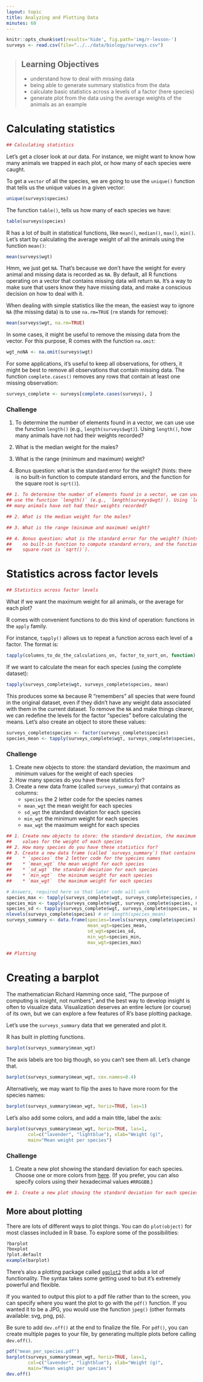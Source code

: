 ```yaml
---
layout: topic
title: Analyzing and Plotting Data
minutes: 60
---
```


```r
knitr::opts_chunk$set(results='hide', fig.path='img/r-lesson-')
surveys <- read.csv(file="../../data/biology/surveys.csv")
```

> ## Learning Objectives
>
> * understand how to deal with missing data
> * being able to generate summary statistics from the data
> * calculate basic statistics across a levels of a factor (here species)
> * generate plot from the data using the average weights of the animals as an
>   example


# Calculating statistics

```r
## Calculating statistics
```

Let's get a closer look at our data. For instance, we might want to know how
many animals we trapped in each plot, or how many of each species were caught.

To get a `vector` of all the species, we are going to use the `unique()`
function that tells us the unique values in a given vector:

```r
unique(surveys$species)
```

The function `table()`, tells us how many of each species we have:

```r
table(surveys$species)
```

R has a lot of built in statistical functions, like `mean()`, `median()`,
`max()`, `min()`. Let's start by calculating the average weight of all the
animals using the function `mean()`:

```r
mean(surveys$wgt)
```

Hmm, we just get `NA`. That's because we don't have the weight for every animal
and missing data is recorded as `NA`. By default, all R functions operating on a
vector that contains missing data will return `NA`. It's a way to make sure that
users know they have missing data, and make a conscious decision on how to deal
with it.

When dealing with simple statistics like the mean, the easiest way to ignore
`NA` (the missing data) is to use `na.rm=TRUE` (`rm` stands for remove):

```r
mean(surveys$wgt, na.rm=TRUE)
```

In some cases, it might be useful to remove the missing data from the
vector. For this purpose, R comes with the function `na.omit`:

```r
wgt_noNA <- na.omit(surveys$wgt)
```

For some applications, it's useful to keep all observations, for others, it
might be best to remove all observations that contain missing data. The function
`complete.cases()` removes any rows that contain at least one missing
observation:

```r
surveys_complete <- surveys[complete.cases(surveys), ]
```

<!--- need to cover negation, and vector operations for this...
If you want to remove only the observations that are missing data for one
variable, you can use the function `is.na()`. For instance, to create a new
dataset that only contains individuals that have been weighted:

```r
surveys_with_weights <- surveys[!is.na(surveys$weight), ]
```
--->

### Challenge

1. To determine the number of elements found in a vector, we can use
use the function `length()` (e.g., `length(surveys$wgt)`). Using `length()`, how
many animals have not had their weights recorded?

1. What is the median weight for the males?

1. What is the range (minimum and maximum) weight?

1. Bonus question: what is the standard error for the weight? (hints: there is
   no built-in function to compute standard errors, and the function for the
   square root is `sqrt()`).

```r
## 1. To determine the number of elements found in a vector, we can use
## use the function `length()` (e.g., `length(surveys$wgt)`). Using `length()`, how
## many animals have not had their weights recorded?

## 2. What is the median weight for the males?

## 3. What is the range (minimum and maximum) weight?

## 4. Bonus question: what is the standard error for the weight? (hints: there is
##    no built-in function to compute standard errors, and the function for the
##    square root is `sqrt()`).
```

# Statistics across factor levels

```r
## Statistics across factor levels
```

What if we want the maximum weight for all animals, or the average for each
plot?

R comes with convenient functions to do this kind of operation: functions in
the `apply` family.

For instance, `tapply()` allows us to repeat a function across each level of a
factor. The format is:

```r
tapply(columns_to_do_the_calculations_on, factor_to_sort_on, function)
```

If we want to calculate the mean for each species (using the complete dataset):

```r
tapply(surveys_complete$wgt, surveys_complete$species, mean)
```

This produces some `NA` because R "remembers" all species that were found in the
original dataset, even if they didn't have any weight data associated with them
in the current dataset. To remove the `NA` and make things clearer, we can
redefine the levels for the factor "species" before calculating the means. Let's
also create an object to store these values:

```r
surveys_complete$species <- factor(surveys_complete$species)
species_mean <- tapply(surveys_complete$wgt, surveys_complete$species, mean)
```

### Challenge

1. Create new objects to store: the standard deviation, the maximum and minimum
   values for the weight of each species
1. How many species do you have these statistics for?
1. Create a new data frame (called `surveys_summary`) that contains as columns:
   * `species` the 2 letter code for the species names
   * `mean_wgt` the mean weight for each species
   * `sd_wgt` the standard deviation for each species
   * `min_wgt`  the minimum weight for each species
   * `max_wgt`  the maximum weight for each species

```r
## 1. Create new objects to store: the standard deviation, the maximum and minimum
##    values for the weight of each species
## 2. How many species do you have these statistics for?
## 3. Create a new data frame (called `surveys_summary`) that contains as columns:
##    * `species` the 2 letter code for the species names
##    * `mean_wgt` the mean weight for each species
##    * `sd_wgt` the standard deviation for each species
##    * `min_wgt`  the minimum weight for each species
##    * `max_wgt`  the maximum weight for each species
```

```r
# Answers, required here so that later code will work
species_max <- tapply(surveys_complete$wgt, surveys_complete$species, max)
species_min <- tapply(surveys_complete$wgt, surveys_complete$species, min)
species_sd <- tapply(surveys_complete$wgt, surveys_complete$species, sd)
nlevels(surveys_complete$species) # or length(species_mean)
surveys_summary <- data.frame(species=levels(surveys_complete$species),
                              mean_wgt=species_mean,
                              sd_wgt=species_sd,
                              min_wgt=species_min,
                              max_wgt=species_max)
```

```r
## Plotting
```

# Creating a barplot

The mathematician Richard Hamming once said, "The purpose of computing is
insight, not numbers", and the best way to develop insight is often to visualize
data. Visualization deserves an entire lecture (or course) of its own, but we
can explore a few features of R's base plotting package.

Let's use the `surveys_summary` data that we generated and plot it.

R has built in plotting functions.

```r
barplot(surveys_summary$mean_wgt)
```

The axis labels are too big though, so you can't see them all. Let's change that.

```r
barplot(surveys_summary$mean_wgt, cex.names=0.4)
```

Alternatively, we may want to flip the axes to have more room for the species names:

```r
barplot(surveys_summary$mean_wgt, horiz=TRUE, las=1)
```

Let's also add some colors, and add a main title, label the axis:

```r
barplot(surveys_summary$mean_wgt, horiz=TRUE, las=1,
        col=c("lavender", "lightblue"), xlab="Weight (g)",
        main="Mean weight per species")
```

### Challenge

1. Create a new plot showing the standard deviation for each species. Choose
   one or more colors from
   [here](http://www.stat.columbia.edu/~tzheng/files/Rcolor.pdf). (If you
   prefer, you can also specify colors using their hexadecimal values
   `#RRGGBB`.)

```r
## 1. Create a new plot showing the standard deviation for each species.
```

## More about plotting

There are lots of different ways to plot things. You can do `plot(object)` for
most classes included in R base. To explore some of the possibilities:

```r
?barplot
?boxplot
?plot.default
example(barplot)
```

There's also a plotting package called [`ggplot2`](http://docs.ggplot2.org/)
that adds a lot of functionality. The syntax takes some getting used to but it's
extremely powerful and flexible.

If you wanted to output this plot to a pdf file rather than to the screen, you
can specify where you want the plot to go with the `pdf()` function. If you
wanted it to be a JPG, you would use the function `jpeg()` (other formats
available: svg, png, ps).

Be sure to add `dev.off()` at the end to finalize the file. For `pdf()`, you can
create multiple pages to your file, by generating multiple plots before calling
`dev.off()`.


```r
pdf("mean_per_species.pdf")
barplot(surveys_summary$mean_wgt, horiz=TRUE, las=1,
        col=c("lavender", "lightblue"), xlab="Weight (g)",
        main="Mean weight per species")
dev.off()
```
